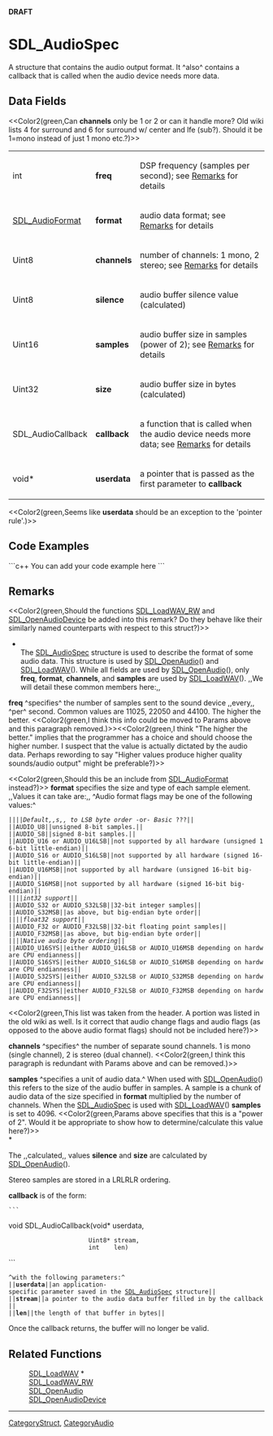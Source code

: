 <!-- pragma section-numbers off -->
<!-- pragma disable-camelcase -->

'''DRAFT'''

= SDL_AudioSpec =
A structure that contains the audio output format. It ^also^ contains a callback that is called when the audio device needs more data.


== Data Fields ==
<<Color2(green,Can '''channels''' only be 1 or 2 or can it handle more? Old wiki lists 4 for surround and 6 for surround w/ center and lfe (sub?).  Should it be 1=mono instead of just 1 mono etc.?)>>
{|
|int
|'''freq'''
|DSP frequency (samples per second); see [[#Remarks|Remarks]] for details
|-
|[[SDL_AudioFormat]]
|'''format'''
|audio data format; see [[#Remarks|Remarks]] for details
|-
|Uint8
|'''channels'''
|number of channels: 1 mono, 2 stereo; see [[#Remarks|Remarks]] for details
|-
|Uint8
|'''silence'''
|audio buffer silence value (calculated)
|-
|Uint16
|'''samples'''
|audio buffer size in samples (power of 2); see [[#Remarks|Remarks]] for details
|-
|Uint32
|'''size'''
|audio buffer size in bytes (calculated)
|-
|SDL_AudioCallback
|'''callback'''
|a function that is called when the audio device needs more data; see [[#callback|Remarks]] for details
|-
|void*
|'''userdata'''
|a pointer that is passed as the first parameter to '''callback'''
|}

<<Color2(green,Seems like '''userdata''' should be an exception to the 'pointer rule'.)>>

== Code Examples ==
```c++
You can add your code example here
```

== Remarks ==
<<Color2(green,Should the functions [[SDL_LoadWAV_RW]] and [[SDL_OpenAudioDevice]] be added into this remark?  Do they behave like their similarly named counterparts with respect to this struct?)>>

*<br/>The [[SDL_AudioSpec]] structure is used to describe the format of some audio data. This structure is used by [[SDL_OpenAudio]]() and [[SDL_LoadWAV]](). While all fields are used by [[SDL_OpenAudio]](), only '''freq''', '''format''', '''channels''', and '''samples''' are used by [[SDL_LoadWAV]](). ,,We will detail these common members here:,,

'''freq''' ^specifies^ the number of samples sent to the sound device ,,every,, ^per^ second. Common values are 11025, 22050 and 44100. The higher the better. <<Color2(green,I think this info could be moved to Params above and this paragraph removed.)>><<Color2(green,I think "The higher the better." implies that the programmer has a choice and should choose the higher number.  I suspect that the value is actually dictated by the audio data.  Perhaps rewording to say "Higher values produce higher quality sounds/audio output" might be preferable?)>>

<<Color2(green,Should this be an include from [[SDL_AudioFormat]] instead?)>>
'''format''' specifies the size and type of each sample element. ,,Values it can take are:,, ^Audio format flags may be one of the following values:^
 ||||''Default,,s,, to LSB byte order'' -or- ''Basic'' ???||
 ||AUDIO_U8||unsigned 8-bit samples.||
 ||AUDIO_S8||signed 8-bit samples.||
 ||AUDIO_U16 or AUDIO_U16LSB||not supported by all hardware (unsigned 16-bit little-endian)||
 ||AUDIO_S16 or AUDIO_S16LSB||not supported by all hardware (signed 16-bit little-endian)||
 ||AUDIO_U16MSB||not supported by all hardware (unsigned 16-bit big-endian)||
 ||AUDIO_S16MSB||not supported by all hardware (signed 16-bit big-endian)||
 ||||''int32 support''||
 ||AUDIO_S32 or AUDIO_S32LSB||32-bit integer samples||
 ||AUDIO_S32MSB||as above, but big-endian byte order||
 ||||''float32 support''||
 ||AUDIO_F32 or AUDIO_F32LSB||32-bit floating point samples||
 ||AUDIO_F32MSB||as above, but big-endian byte order||
 ||||''Native audio byte ordering''||
 ||AUDIO_U16SYS||either AUDIO_U16LSB or AUDIO_U16MSB depending on hardware CPU endianness||
 ||AUDIO_S16SYS||either AUDIO_S16LSB or AUDIO_S16MSB depending on hardware CPU endianness||
 ||AUDIO_S32SYS||either AUDIO_S32LSB or AUDIO_S32MSB depending on hardware CPU endianness||
 ||AUDIO_F32SYS||either AUDIO_F32LSB or AUDIO_F32MSB depending on hardware CPU endianness||


<<Color2(green,This list was taken from the header.  A portion was listed in the old wiki as well.  Is it correct that audio change flags and audio flags (as opposed to the above audio format flags) should not be included here?)>>

'''channels''' ^specifies^ the number of separate sound channels. 1 is mono (single channel), 2 is stereo (dual channel). <<Color2(green,I think this paragraph is redundant with Params above and can be removed.)>>

'''samples''' ^specifies a unit of audio data.^ When used with [[SDL_OpenAudio]]() this refers to the size of the audio buffer in samples. A sample is a chunk of audio data of the size specified in '''format''' multiplied by the number of channels. When the [[SDL_AudioSpec]] is used with [[SDL_LoadWAV]]() '''samples''' is set to 4096. <<Color2(green,Params above specifies that this is a "power of 2". Would it be appropriate to show how to determine/calculate this value here?)>>
<br/>*

The ,,calculated,, values '''silence''' and '''size''' are calculated by [[SDL_OpenAudio]]().

Stereo samples are stored in a LRLRLR ordering.

<span id="callback"></span>
'''callback''' is of the form:
 ```
void SDL_AudioCallback(void*  userdata,
                       Uint8* stream,
                       int    len)
```
 ^with the following parameters:^
 ||'''userdata'''||an application-specific parameter saved in the [[SDL_AudioSpec]] structure||
 ||'''stream'''||a pointer to the audio data buffer filled in by the callback||
 ||'''len'''||the length of that buffer in bytes||

Once the callback returns, the buffer will no longer be valid.

== Related Functions ==
:[[SDL_LoadWAV]] *
:[[SDL_LoadWAV_RW]]
:[[SDL_OpenAudio]]
:[[SDL_OpenAudioDevice]]

----
[[CategoryStruct]], [[CategoryAudio]]
